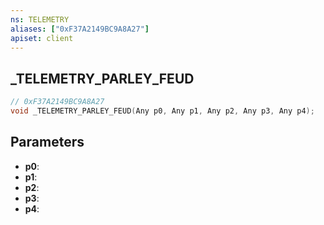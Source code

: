```yaml
---
ns: TELEMETRY
aliases: ["0xF37A2149BC9A8A27"]
apiset: client
---
```

## _TELEMETRY_PARLEY_FEUD

```c
// 0xF37A2149BC9A8A27
void _TELEMETRY_PARLEY_FEUD(Any p0, Any p1, Any p2, Any p3, Any p4);
```


## Parameters
* **p0**:
* **p1**:
* **p2**:
* **p3**:
* **p4**: